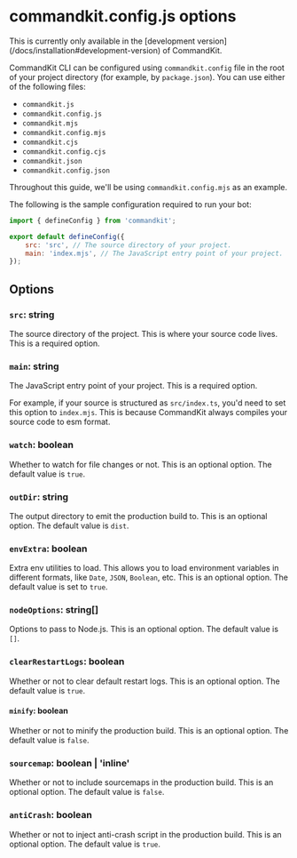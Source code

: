 
# commandkit.config.js options

<Callout type="warning">
    This is currently only available in the [development
    version](/docs/installation#development-version) of CommandKit.
</Callout>

CommandKit CLI can be configured using `commandkit.config` file in the root of your project directory (for example, by `package.json`). You can use either of the following files:

-   `commandkit.js`
-   `commandkit.config.js`
-   `commandkit.mjs`
-   `commandkit.config.mjs`
-   `commandkit.cjs`
-   `commandkit.config.cjs`
-   `commandkit.json`
-   `commandkit.config.json`

Throughout this guide, we'll be using `commandkit.config.mjs` as an example.

The following is the sample configuration required to run your bot:

```js title="commandkit.config.mjs"
import { defineConfig } from 'commandkit';

export default defineConfig({
    src: 'src', // The source directory of your project.
    main: 'index.mjs', // The JavaScript entry point of your project.
});
```

## Options

### `src`: string

The source directory of the project. This is where your source code lives. This is a required option.

### `main`: string

The JavaScript entry point of your project. This is a required option.

For example, if your source is structured as `src/index.ts`, you'd need to set this option to `index.mjs`. This is because CommandKit always compiles your source code to esm format.

### `watch`: boolean

Whether to watch for file changes or not. This is an optional option. The default value is `true`.

### `outDir`: string

The output directory to emit the production build to. This is an optional option. The default value is `dist`.

### `envExtra`: boolean

Extra env utilities to load. This allows you to load environment variables in different formats, like `Date`, `JSON`, `Boolean`, etc. This is an optional option. The default value is set to `true`.

### `nodeOptions`: string[]

Options to pass to Node.js. This is an optional option. The default value is `[]`.

### `clearRestartLogs`: boolean

Whether or not to clear default restart logs. This is an optional option. The default value is `true`.

#### `minify`: boolean

Whether or not to minify the production build. This is an optional option. The default value is `false`.

### `sourcemap`: boolean | 'inline'

Whether or not to include sourcemaps in the production build. This is an optional option. The default value is `false`.

### `antiCrash`: boolean

Whether or not to inject anti-crash script in the production build. This is an optional option. The default value is `true`.

